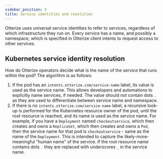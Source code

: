 ```yaml
---
sidebar_position: 5
title: Service identities and resolution
---
```


Otterize uses universal service identities to refer to services, regardless of which infrastructure they run on. Every service has a name, and possibly a namespace, which is specified in Otterize client intents to request access to other services.

## Kubernetes service identity resolution
How do Otterize operators decide what is the name of the service that runs within the pod? The algorithm is as follows:

1. If the pod has an `intents.otterize.com/service-name` label, its value is used as the service name. This allows developers and
   automations to explicitly name services, if needed. The value should not contain dots `.` as they are used to
   differentiate between service name and namespace.
2. If there is no `intents.otterize.com/service-name` label, a recursive look-up is performed for the Kubernetes resource owner of
   the pod, until the root resource is reached, and its name is used as the service name. For example, if you have
   a `Deployment` named `checkoutservice`, which then creates and owns a `ReplicaSet`, which then creates and owns
   a `Pod`, then the service name for that pod is `checkoutservice` - same as the name of the `Deployment`. This is
   intended to capture the likely-more-meaningful "human name" of the service. If the root resource name contains
   dots `.` they are replaced with underscores `_` in the service name.
